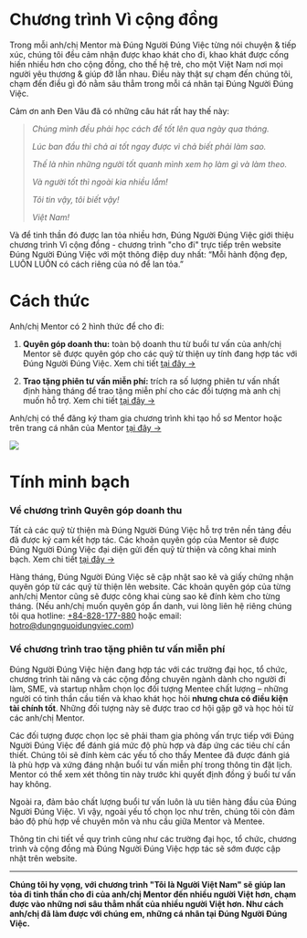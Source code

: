 # Chương trình Vì cộng đồng

Trong mỗi anh/chị Mentor mà Đúng Người Đúng Việc từng nói chuyện & tiếp xúc, chúng tôi đều cảm nhận được khao khát cho đi, khao khát được cống hiến nhiều hơn cho cộng đồng, cho thế hệ trẻ, cho một Việt Nam nơi mọi người yêu thương & giúp đỡ lẫn nhau. Điều này thật sự chạm đến chúng tôi, chạm đến điều gì đó nằm sâu thẳm trong mỗi cá nhân tại Đúng Người Đúng Việc.


Cảm ơn anh Đen Vâu đã có những câu hát rất hay thế này:

> *Chúng mình đều phải học cách để tốt lên qua ngày qua tháng.*
>
> *Lúc ban đầu thì chả ai tốt ngay được vì chả biết phải làm sao.*
>
> *Thế là nhìn những người tốt quanh mình xem họ làm gì và làm theo.*
>
> *Và người tốt thì ngoài kia nhiều lắm!*
>
> *Tôi tin vậy, tôi biết vậy!*
>
> *Việt Nam!*



Và để tinh thần đó được lan tỏa nhiều hơn, Đúng Người Đúng Việc giới thiệu chương trình Vì cộng đồng - chương trình "cho đi" trực tiếp trên website Đúng Người Đúng Việc với một thông điệp duy nhất: “Mỗi hành động đẹp, LUÔN LUÔN có cách riêng của nó để lan tỏa.”

# Cách thức

Anh/chị Mentor có 2 hình thức để cho đi:

1. **Quyên góp doanh thu:** toàn bộ doanh thu từ buổi tư vấn của anh/chị Mentor sẽ được quyên góp cho các quỹ từ thiện uy tính đang hợp tác với Đúng Người Đúng Việc. Xem chi tiết [tại đây →](quyen-gop-doanh-thu.mdx)

2. **Trao tặng phiên tư vấn miễn phí:** trích ra số lượng phiên tư vấn nhất định hàng tháng để trao tặng miễn phí cho các đối tượng mà anh chị muốn hỗ trợ. Xem chi tiết [tại đây →](tang-phien-tu-van-mien-phi.mdx)



Anh/chị có thể đăng ký tham gia chương trình khi tạo hồ sơ Mentor hoặc trên trang cá nhân của Mentor [tại đây →](https://dungnguoidungviec.com/mentor/dashboard/ho-so/chuong-trinh-cong-dong)

![](/img/iam-vietnamese-program-ui.png)

# Tính minh bạch

### Về chương trình Quyên góp doanh thu

Tất cả các quỹ từ thiện mà Đúng Người Đúng Việc hỗ trợ trên nền tảng đều đã được ký cam kết hợp tác. Các khoản quyên góp của Mentor sẽ được Đúng Người Đúng Việc đại diện gửi đến quỹ từ thiện và công khai minh bạch. Xem chi tiết [tại đây →](quyen-gop-doanh-thu.mdx)

Hàng tháng, Đúng Người Đúng Việc sẽ cập nhật sao kê và giấy chứng nhận quyên góp từ các quỹ từ thiện lên website. Các khoản quyên góp của từng anh/chị Mentor cũng sẽ được công khai cùng sao kê đính kèm cho từng tháng. (Nếu anh/chị muốn quyên góp ẩn danh, vui lòng liên hệ riêng chúng tôi qua hotline: [+84-828-177-880](tel:+84828177880) hoặc email: [hotro@dungnguoidungviec.com](mailto\:hotro@dungnguoidungviec.com))

### Về chương trình trao tặng phiên tư vấn miễn phí

Đúng Người Đúng Việc hiện đang hợp tác với các trường đại học, tổ chức, chương trình tài năng và các cộng đồng chuyên ngành dành cho người đi làm, SME, và startup nhằm chọn lọc đối tượng Mentee chất lượng – những người có tinh thần cầu tiến và khao khát học hỏi **nhưng chưa có điều kiện tài chính tốt**. Những đối tượng này sẽ được trao cơ hội gặp gỡ và học hỏi từ các anh/chị Mentor.



Các đối tượng được chọn lọc sẽ phải tham gia phỏng vấn trực tiếp với Đúng Người Đúng Việc để đánh giá mức độ phù hợp và đáp ứng các tiêu chí cần thiết. Chúng tôi sẽ đính kèm các yếu tố cho thấy Mentee đã được đánh giá là phù hợp và xứng đáng nhận buổi tư vấn miễn phí trong thông tin đặt lịch. Mentor có thể xem xét thông tin này trước khi quyết định đồng ý buổi tư vấn hay không.



Ngoài ra, đảm bảo chất lượng buổi tư vấn luôn là ưu tiên hàng đầu của Đúng Người Đúng Việc. Vì vậy, ngoài yếu tố chọn lọc như trên, chúng tôi còn đảm bảo độ phù hợp về chuyên môn và nhu cầu giữa Mentor và Mentee.



Thông tin chi tiết về quy trình cũng như các trường đại học, tổ chức, chương trình và cộng đồng mà Đúng Người Đúng Việc hợp tác sẽ sớm được cập nhật trên website.



***

**Chúng tôi hy vọng, với chương trình "Tôi là Người Việt Nam" sẽ giúp lan tỏa đi tinh thần cho đi của anh/chị Mentor đến nhiều người Việt hơn, chạm được vào những nơi sâu thẳm nhất của nhiều người Việt hơn. Như cách anh/chị đã làm được với chúng em, những cá nhân tại Đúng Người Đúng Việc.**
